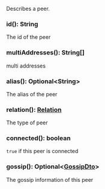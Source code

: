Describes a peer.

### id(): String

The id of the peer

### multiAddresses(): String[]

multi addresses

### alias(): Optional&lt;String&gt;

The alias of the peer

### relation(): [Relation](#relation)

The type of peer

### connected(): boolean

`true` if this peer is connected

### gossip(): Optional&lt;[GossipDto](#gossipdto)&gt;

The gossip information of this peer
